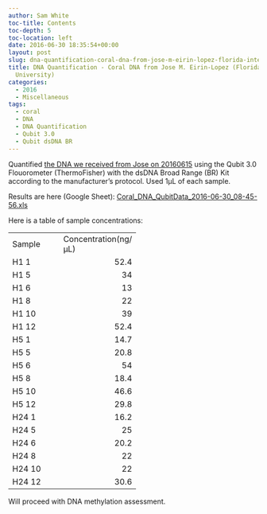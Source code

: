 ```yaml
---
author: Sam White
toc-title: Contents
toc-depth: 5
toc-location: left
date: 2016-06-30 18:35:54+00:00
layout: post
slug: dna-quantification-coral-dna-from-jose-m-eirin-lopez-florida-international-university
title: DNA Quantification - Coral DNA from Jose M. Eirin-Lopez (Florida International
  University)
categories:
  - 2016
  - Miscellaneous
tags:
  - coral
  - DNA
  - DNA Quantification
  - Qubit 3.0
  - Qubit dsDNA BR
---
```


Quantified [the DNA we received from Jose on 20160615](https://robertslab.github.io/sams-notebook/posts/2016/2016-06-15-samples-received-coral-dna-from-jose-m-eirin-lopez-florida-international-university/) using the Qubit 3.0 Flouorometer (ThermoFisher) with the dsDNA Broad Range (BR) Kit according to the manufacturer's protocol. Used 1μL of each sample.

Results are here (Google Sheet): [Coral_DNA_QubitData_2016-06-30_08-45-56.xls](https://docs.google.com/spreadsheets/d/1NlF2_GxkP2VReBBAMZR_COSDtG-4n9gSnzgilVSdpK0/edit?usp=sharing)

Here is a table of sample concentrations:

<table cellpadding="0" width="130" style="border-collapse: collapse; width: 250pt;" cellspacing="0" border="0" > 
<tbody >
<tr style="height: 15.0pt;" >

<td width="65" style="height: 15.0pt; width: 65pt;" height="15" >Sample
</td>

<td width="65" style="width: 65pt;" >Concentration(ng/μL)
</td>
</tr>
<tr style="height: 15.0pt;" >

<td style="height: 15.0pt;" height="15" >H1 1
</td>

<td align="right" >52.4
</td>
</tr>
<tr style="height: 15.0pt;" >

<td style="height: 15.0pt;" height="15" >H1 5
</td>

<td align="right" >34
</td>
</tr>
<tr style="height: 15.0pt;" >

<td style="height: 15.0pt;" height="15" >H1 6
</td>

<td align="right" >13
</td>
</tr>
<tr style="height: 15.0pt;" >

<td style="height: 15.0pt;" height="15" >H1 8
</td>

<td align="right" >22
</td>
</tr>
<tr style="height: 15.0pt;" >

<td style="height: 15.0pt;" height="15" >H1 10
</td>

<td align="right" >39
</td>
</tr>
<tr style="height: 15.0pt;" >

<td style="height: 15.0pt;" height="15" >H1 12
</td>

<td align="right" >52.4
</td>
</tr>
<tr style="height: 15.0pt;" >

<td style="height: 15.0pt;" height="15" >H5 1
</td>

<td align="right" >14.7
</td>
</tr>
<tr style="height: 15.0pt;" >

<td style="height: 15.0pt;" height="15" >H5 5
</td>

<td align="right" >20.8
</td>
</tr>
<tr style="height: 15.0pt;" >

<td style="height: 15.0pt;" height="15" >H5 6
</td>

<td align="right" >54
</td>
</tr>
<tr style="height: 15.0pt;" >

<td style="height: 15.0pt;" height="15" >H5 8
</td>

<td align="right" >18.4
</td>
</tr>
<tr style="height: 15.0pt;" >

<td style="height: 15.0pt;" height="15" >H5 10
</td>

<td align="right" >46.6
</td>
</tr>
<tr style="height: 15.0pt;" >

<td style="height: 15.0pt;" height="15" >H5 12
</td>

<td align="right" >29.8
</td>
</tr>
<tr style="height: 15.0pt;" >

<td style="height: 15.0pt;" height="15" >H24 1
</td>

<td align="right" >16.2
</td>
</tr>
<tr style="height: 15.0pt;" >

<td style="height: 15.0pt;" height="15" >H24 5
</td>

<td align="right" >25
</td>
</tr>
<tr style="height: 15.0pt;" >

<td style="height: 15.0pt;" height="15" >H24 6
</td>

<td align="right" >20.2
</td>
</tr>
<tr style="height: 15.0pt;" >

<td style="height: 15.0pt;" height="15" >H24 8
</td>

<td align="right" >22
</td>
</tr>
<tr style="height: 15.0pt;" >

<td style="height: 15.0pt;" height="15" >H24 10
</td>

<td align="right" >22
</td>
</tr>
<tr style="height: 15.0pt;" >

<td style="height: 15.0pt;" height="15" >H24 12
</td>

<td align="right" >30.6
</td>
</tr>
</tbody>
</table>



Will proceed with DNA methylation assessment.
